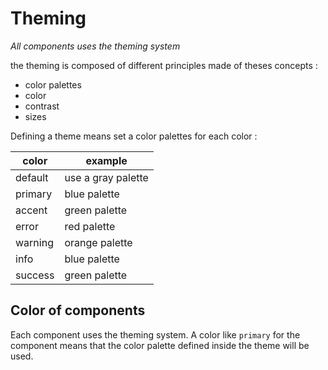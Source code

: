 
# Theming
_All components uses the theming system_

the theming is composed of different principles made of theses concepts :
- color palettes
- color
- contrast
- sizes

Defining a theme means set a color palettes for each color :

| color    | example |
|---------|-------------|
| default | use a gray palette             |
| primary | blue palette |
| accent  | green palette |
| error   | red palette |
| warning | orange palette |
| info    | blue palette |
| success | green palette |


## Color of components

Each component uses the theming system.
A color like `primary` for the component means that the color palette defined inside the theme will be used.


